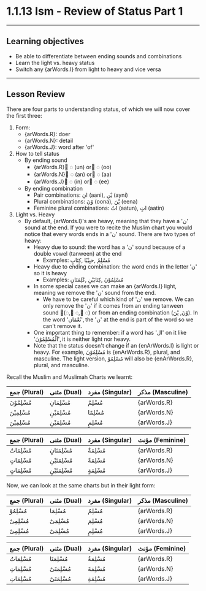 
# 1.1.13 Ism - Review of Status Part 1
---

## Learning objectives

- Be able to differentiate between ending sounds and combinations
- Learn the light vs. heavy status
- Switch any {arWords.I} from light to heavy and vice versa
---
## Lesson Review

There are four parts to understanding status, of which we will now cover the first three:
1. Form:
    - {arWords.R}: doer
    - {arWords.N}: detail
    - {arWords.J}: word after 'of'
2. How to tell status
    - By ending sound
      - {arWords.R} ٌ◌ (un) or ُ◌ (oo)
      - {arWords.N} ً◌ (an) or َ◌ (aa)
      - {arWords.J} ٍ◌ (in) or ِ◌ (ee) 
    - By ending combination
      - Pair combinations: انِ (aani), یْنِ (ayni)
      - Plural combinations: وْنَ (oona), یْنَ (eena)
      - Feminine plural combinations: اتٌ (aatun), اتٍ (aatin)
3. Light vs. Heavy
    - By default, {arWords.I}'s are heavy, meaning that they have a 'ن' sound at the end. If you were to recite the Muslim chart you would notice that every words ends in a 'ن' sound. There are two types of heavy:
      - Heavy due to sound: the word has a 'ن' sound because of a double vowel (tanween) at the end
        - Examples: مُسْلِمٌ ,حبِیْبًا ,کِتَابٍ
      - Heavy due to ending combination: the word ends in the letter 'ن' so it is heavy
        - Examples: مُسْلِمُوْنَ ,کِتَابَیْنِ ,کَلِمَتَانِ
      - In some special cases we can make an {arWords.I} light, meaning we remove the 'ن' sound from the end.
        - We have to be careful which kind of 'ن' we remove. We can only remove the 'ن' if it comes from an ending tanween sound (ٍ◌, ً◌, ٌ◌) or from an ending combination (وْنَ, یْنَ). In the word 'نُعْمَان', the 'ن' at the end is part of the word so we can't remove it.
      - One important thing to remember: if a word has 'ال' on it like 'اَلْمُسْلِمُوْنَ', it is neither light nor heavy.
      - Note that the status doesn't change if an {enArWords.I} is light or heavy. For example, مُسْلِمُوْنَ is {enArWords.R}, plural, and masculine. The light version, مُسْلِمُوْ will also be {enArWords.R}, plural, and masculine.

Recall the Muslim and Muslimah Charts we learnt:

جمع (Plural) | مثنى (Dual) | مفرد (Singular) | مذكر (Masculine)
--- | --- | --- | ---
مُسْلِمُوْنَ | مُسْلِمَانِ | مُسْلِمٌ | {arWords.R}
| مُسْلِمِیْنَ | مُسْلِمَیْنِ | مُسْلِمًا | {arWords.N}
| مُسْلِمِیْنَ | مُسْلِمَیْنِ | مُسْلِمٍ | {arWords.J}

جمع (Plural) | مثنى (Dual) | مفرد (Singular) | مؤنث (Feminine)
--- | --- | --- | ---
مُسْلِمَاتٌ | مُسْلِمَتَانِ | مُسْلِمَةٌ | {arWords.R}
| مُسْلِمَاتٍ | مُسْلِمَتَیْنِ | مُسْلِمَةً | {arWords.N}
| مُسْلِمَاتٍ | مُسْلِمَتَیْنِ | مُسْلِمَةٍ | {arWords.J}

Now, we can look at the same charts but in their light form:

جمع (Plural) | مثنى (Dual) | مفرد (Singular) | مذكر (Masculine)
--- | --- | --- | ---
مُسْلِمُوْ | مُسْلِمَا | مُسْلِمُ | {arWords.R}
| مُسْلِمِیْ | مُسْلِمَیْ | مُسْلِمَ | {arWords.N}
| مُسْلِمِیْ | مُسْلِمَیْ | مُسْلِمِ | {arWords.J}

جمع (Plural) | مثنى (Dual) | مفرد (Singular) | مؤنث (Feminine)
--- | --- | --- | ---
مُسْلِمَاتُ | مُسْلِمَتَا | مُسْلِمَةُ | {arWords.R}
| مُسْلِمَاتِ | مُسْلِمَتَیْ | مُسْلِمَةَ | {arWords.N}
| مُسْلِمَاتِ | مُسْلِمَتَیْ | مُسْلِمَةِ | {arWords.J}

